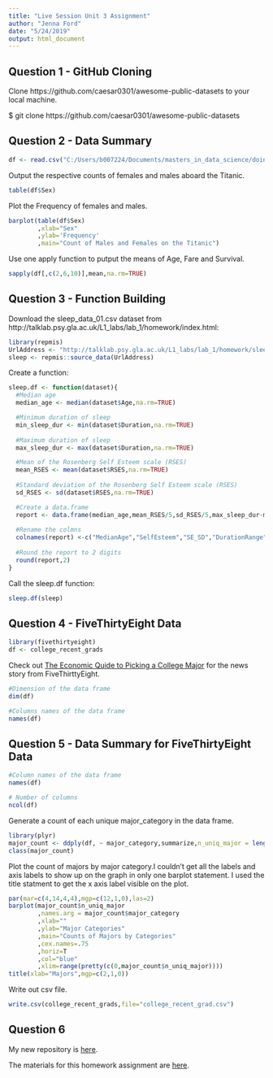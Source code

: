 ```yaml
---
title: "Live Session Unit 3 Assignment"
author: "Jenna Ford"
date: "5/24/2019"
output: html_document
---
```


## Question 1 - GitHub Cloning
Clone https://github.com/caesar0301/awesome-public-datasets to your local machine.

$ git clone https://github.com/caesar0301/awesome-public-datasets

## Question 2 - Data Summary

```r
df <- read.csv("C:/Users/b007224/Documents/masters_in_data_science/doing_data_science/awesome-public-datasets/Datasets/titanic.csv/titanic.csv",header=TRUE)
```

Output the respective counts of females and males aboard the Titanic.

```r
table(df$Sex)
```

Plot the Frequency of females and males.

```r
barplot(table(df$Sex)
        ,xlab="Sex"
        ,ylab='Frequency'
        ,main="Count of Males and Females on the Titanic")
```

Use one apply function to putput the means of Age, Fare and Survival.

```r
sapply(df[,c(2,6,10)],mean,na.rm=TRUE)
```

## Question 3 - Function Building

Download the sleep_data_01.csv dataset from http://talklab.psy.gla.ac.uk/L1_labs/lab_1/homework/index.html:

```r
library(repmis)
UrlAddress <- "http://talklab.psy.gla.ac.uk/L1_labs/lab_1/homework/sleep_data_01.csv"
sleep <- repmis::source_data(UrlAddress)
```
Create a function:

```r
sleep.df <- function(dataset){
  #Median age
  median_age <- median(dataset$Age,na.rm=TRUE)

  #Minimum duration of sleep
  min_sleep_dur <- min(dataset$Duration,na.rm=TRUE)
 
  #Maximum duration of sleep
  max_sleep_dur <- max(dataset$Duration,na.rm=TRUE)

  #Mean of the Rosenberg Self Esteem scale (RSES)
  mean_RSES <- mean(dataset$RSES,na.rm=TRUE)
 
  #Standard deviation of the Rosenberg Self Esteem scale (RSES)
  sd_RSES <- sd(dataset$RSES,na.rm=TRUE)

  #Create a data.frame
  report <- data.frame(median_age,mean_RSES/5,sd_RSES/5,max_sleep_dur-min_sleep_dur)
 
  #Rename the colmns
  colnames(report) <-c("MedianAge","SelfEsteem","SE_SD","DurationRange")
  
  #Round the report to 2 digits
  round(report,2)
}
```

Call the sleep.df function:

```r
sleep.df(sleep)
```

## Question 4 - FiveThirtyEight Data

```r
library(fivethirtyeight)
df <- college_recent_grads
```

Check out [The Economic Quide to Picking a College Major](http://fivethirtyeight.com/features/the-economic-guide-to-picking-a-college-major/)
for the news story from FiveThirttyEight.

```r
#Dimension of the data frame
dim(df)

#Columns names of the data frame
names(df)
```

## Question 5 - Data Summary for FiveThirtyEight Data

```r
#Column names of the data frame
names(df)

# Number of columns
ncol(df)
```

Generate a count of each unique major_category in the data frame.

```r
library(plyr)
major_count <- ddply(df, ~ major_category,summarize,n_uniq_major = length(unique(major)))
class(major_count)
```

Plot the count of majors by major category.I couldn't get all the labels and axis labels to show up on the graph in only one barplot statement. I used the title statment to get the x axis label visible on the plot.

```r
par(mar=c(4,14,4,4),mgp=c(12,1,0),las=2)
barplot(major_count$n_uniq_major
        ,names.arg = major_count$major_category
        ,xlab=""
        ,ylab="Major Categories"
        ,main="Counts of Majors by Categories"
        ,cex.names=.75
        ,horiz=T
        ,col="blue"
        ,xlim=range(pretty(c(0,major_count$n_uniq_major))))
title(xlab="Majors",mgp=c(2,1,0))
```

Write out csv file.
```r
write.csv(college_recent_grads,file="college_recent_grad.csv")
```

## Question 6

My new repository is [here](https://github.com/JennaFord/SMU-MSDS).

The materials for this homework assignment are [here](https://github.com/JennaFord/SMU-MSDS/tree/master/DDS/Homework/Week3).